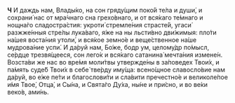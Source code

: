**Ч** И даждь нам, Влады́ко, на сон гряду́щим поко́й те́ла и души́, и сохрани́ нас от мра́чнаго сна грехо́внаго, и от вся́каго те́мнаго и нощна́го сладостра́стия: укроти́ стремле́ния страсте́й, угаси́ разжже́нныя стре́лы лука́ваго, я́же на ны льсти́вно дви́жимыя: пло́ти на́шея воста́ния утоли́, и вся́кое земно́е и веще́ственное на́ше мудрова́ние успи́. И да́руй нам, Бо́же, бодр ум, целому́др по́мысл, се́рдце трезвя́щееся, сон лего́к и вся́каго сатанина́ мечта́ния измене́н. Возста́ви же нас во вре́мя моли́твы утвержде́ны в за́поведех Твои́х, и па́мять суде́б Твои́х в себе́ тве́рду иму́ща: всено́щное славосло́вие нам да́руй, во е́же пе́ти и благослови́ти и сла́вити пречестно́е и великоле́пое и́мя Твое́, Отца́, и Сы́на, и Свята́го Ду́ха, ны́не и при́сно, и во ве́ки веко́в, ами́нь.
